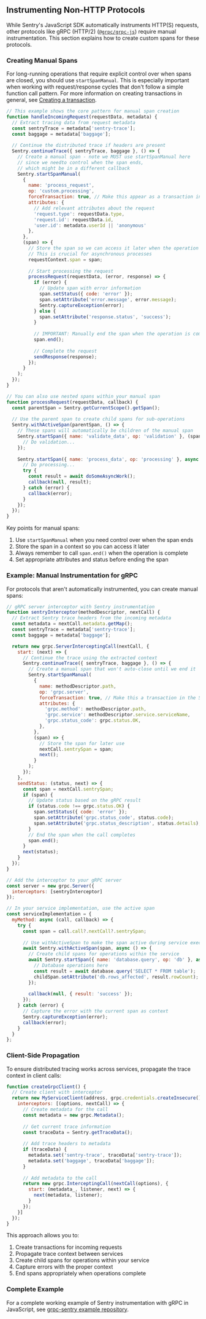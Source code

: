 ## Instrumenting Non-HTTP Protocols

While Sentry's JavaScript SDK automatically instruments HTTP(S) requests, other protocols like gRPC (HTTP/2) ([`@grpc/grpc-js`](https://www.npmjs.com/package/@grpc/grpc-js)) require manual instrumentation. This section explains how to create custom spans for these protocols.

### Creating Manual Spans

For long-running operations that require explicit control over when spans are closed, you should use `startSpanManual`. This is especially important when working with request/response cycles that don't follow a simple function call pattern. For more information on creating transactions in general, see [Creating a transaction](/platforms/javascript/migration/v7-to-v8/v8-new-performance-api/#creating-a-transaction).

```javascript
// This example shows the core pattern for manual span creation
function handleIncomingRequest(requestData, metadata) {
  // Extract tracing data from request metadata
  const sentryTrace = metadata['sentry-trace'];
  const baggage = metadata['baggage'];
  
  // Continue the distributed trace if headers are present
  Sentry.continueTrace({ sentryTrace, baggage }, () => {
    // Create a manual span - note we MUST use startSpanManual here 
    // since we needto control when the span ends, 
    // which might be in a different callback
    Sentry.startSpanManual(
      {
        name: 'process_request',
        op: 'custom.processing',
        forceTransaction: true, // Make this appear as a transaction in Sentry
        attributes: {
          // Add relevant attributes about the request
          'request.type': requestData.type,
          'request.id': requestData.id,
          'user.id': metadata.userId || 'anonymous'
        },
      },
      (span) => {
        // Store the span so we can access it later when the operation completes
        // This is crucial for asynchronous processes
        requestContext.span = span;
        
        // Start processing the request
        processRequest(requestData, (error, response) => {
          if (error) {
            // Update span with error information
            span.setStatus({ code: 'error' });
            span.setAttribute('error.message', error.message);
            Sentry.captureException(error);
          } else {
            span.setAttribute('response.status', 'success');
          }
          
          // IMPORTANT: Manually end the span when the operation is complete
          span.end();
          
          // Complete the request
          sendResponse(response);
        });
      }
    );
  });
}

// You can also use nested spans within your manual span
function processRequest(requestData, callback) {
  const parentSpan = Sentry.getCurrentScope().getSpan();
  
  // Use the parent span to create child spans for sub-operations
  Sentry.withActiveSpan(parentSpan, () => {
    // These spans will automatically be children of the manual span
    Sentry.startSpan({ name: 'validate_data', op: 'validation' }, (span) => {
      // Do validation...
    });
    
    Sentry.startSpan({ name: 'process_data', op: 'processing' }, async (span) => {
      // Do processing...
      try {
        const result = await doSomeAsyncWork();
        callback(null, result);
      } catch (error) {
        callback(error);
      }
    });
  });
}
```

Key points for manual spans:

1. Use `startSpanManual` when you need control over when the span ends
2. Store the span in a context so you can access it later
3. Always remember to call `span.end()` when the operation is complete
4. Set appropriate attributes and status before ending the span

### Example: Manual Instrumentation for gRPC

For protocols that aren't automatically instrumented, you can create manual spans:

```javascript
// gRPC server interceptor with Sentry instrumentation
function sentryInterceptor(methodDescriptor, nextCall) {
  // Extract Sentry trace headers from the incoming metadata
  const metadata = nextCall.metadata.getMap();
  const sentryTrace = metadata['sentry-trace'];
  const baggage = metadata['baggage'];

  return new grpc.ServerInterceptingCall(nextCall, {
    start: (next) => {
      // Continue the trace using the extracted context
      Sentry.continueTrace({ sentryTrace, baggage }, () => {
        // Create a manual span that won't auto-close until we end it
        Sentry.startSpanManual(
          {
            name: methodDescriptor.path,
            op: 'grpc.server',
            forceTransaction: true, // Make this a transaction in the Sentry UI
            attributes: {
              'grpc.method': methodDescriptor.path,
              'grpc.service': methodDescriptor.service.serviceName,
              'grpc.status_code': grpc.status.OK,
            },
          },
          (span) => {
            // Store the span for later use
            nextCall.sentrySpan = span;
            next();
          }
        );
      });
    },
    sendStatus: (status, next) => {
      const span = nextCall.sentrySpan;
      if (span) {
        // Update status based on the gRPC result
        if (status.code !== grpc.status.OK) {
          span.setStatus({ code: 'error' });
          span.setAttribute('grpc.status_code', status.code);
          span.setAttribute('grpc.status_description', status.details);
        }
        // End the span when the call completes
        span.end();
      }
      next(status);
    }
  });
}

// Add the interceptor to your gRPC server
const server = new grpc.Server({
  interceptors: [sentryInterceptor]
});

// In your service implementation, use the active span
const serviceImplementation = {
  myMethod: async (call, callback) => {
    try {
      const span = call.call?.nextCall?.sentrySpan;
      
      // Use withActiveSpan to make the span active during service execution
      await Sentry.withActiveSpan(span, async () => {
        // Create child spans for operations within the service
        await Sentry.startSpan({ name: 'database.query', op: 'db' }, async (childSpan) => {
          // Database operations here
          const result = await database.query('SELECT * FROM table');
          childSpan.setAttribute('db.rows_affected', result.rowCount);
        });
        
        callback(null, { result: 'success' });
      });
    } catch (error) {
      // Capture the error with the current span as context
      Sentry.captureException(error);
      callback(error);
    }
  }
};
```

### Client-Side Propagation

To ensure distributed tracing works across services, propagate the trace context in client calls:

```javascript
function createGrpcClient() {
  // Create client with interceptor
  return new MyServiceClient(address, grpc.credentials.createInsecure(), {
    interceptors: [(options, nextCall) => {
      // Create metadata for the call
      const metadata = new grpc.Metadata();
      
      // Get current trace information
      const traceData = Sentry.getTraceData();
      
      // Add trace headers to metadata
      if (traceData) {
        metadata.set('sentry-trace', traceData['sentry-trace']);
        metadata.set('baggage', traceData['baggage']);
      }
      
      // Add metadata to the call
      return new grpc.InterceptingCall(nextCall(options), {
        start: (metadata_, listener, next) => {
          next(metadata, listener);
        }
      });
    }]
  });
}
```

This approach allows you to:

1. Create transactions for incoming requests
2. Propagate trace context between services
3. Create child spans for operations within your service
4. Capture errors with the proper context
5. End spans appropriately when operations complete

### Complete Example

For a complete working example of Sentry instrumentation with gRPC in JavaScript, see [grpc-sentry example repository](https://github.com/jdaison/grpc-sentry).